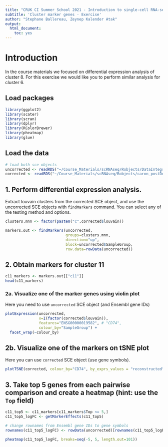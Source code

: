 ```yaml
---
title: "CRUK CI Summer School 2021 - Introduction to single-cell RNA-seq analysis"
subtitle: 'Cluster marker genes - Exercise'
author: "Stephane Ballereau, Zeynep Kalender Atak"
output:
  html_document:
    toc: yes
---
```



# Introduction

In the course materials we focused on differential expression analysis of cluster 8. For this exercise we would like you to perform similar analysis for cluster 6. 

## Load packages

```r
library(ggplot2)
library(scater)
library(scran)
library(dplyr)
library(RColorBrewer)
library(pheatmap)
library(glue)
```

##  Load the data

```r
# load both sce objects
uncorrected <- readRDS("~/Course_Materials/scRNAseq/Robjects/DataIntegration_uncorrected.rds")
corrected <- readRDS("~/Course_Materials/scRNAseq/Robjects/caron_postDeconv_5hCellPerSpl_dsi_PBMMC_ETV6-RUNX1_clust.Rds")
``` 

## 1. Perform differential expression analysis. 

Extract louvain clusters from the corrected SCE object, and use the uncorrected SCE objects with `findMarkers` command. You can select any of the testing method and options. 

```r
clusters.mnn <- factor(paste0("c",corrected$louvain))

markers.out <- findMarkers(uncorrected, 
                           groups=clusters.mnn, 
                           direction="up", 
                           block=uncorrected$SampleGroup,
                           row.data=rowData(uncorrected))
```

## 2. Obtain markers for cluster 11 

```r
c11_markers <- markers.out[["c11"]]
head(c11_markers)
```

### 2a. Visualize one of the marker genes using violin plot 

Here you need to use `uncorrected` SCE object (and Ensembl gene IDs)

```r
plotExpression(uncorrected,
               x=I(factor(corrected$louvain)),
               features="ENSG00000019582", # "CD74",
               colour_by="SampleGroup") +
  facet_wrap(~colour_by) 
```

## 2b. Visualize one of the markers on tSNE plot 

Here you can use `corrected` SCE object (use gene symbols). 

```r
plotTSNE(corrected, colour_by="CD74", by_exprs_values = "reconstructed")
```

## 3. Take top 5 genes from each pairwise comparison and create a heatmap (hint: use the `Top` field)

```r
c11_top5 <- c11_markers[c11_markers$Top <= 5,]
c11_top5_logFC <- getMarkerEffects(c11_top5)

# change rownames from Ensembl gene IDs to gene symbols 
rownames(c11_top5_logFC) <- rowData(uncorrected)[rownames(c11_top5_logFC), "Symbol"]

pheatmap(c11_top5_logFC, breaks=seq(-5, 5, length.out=101))

```

